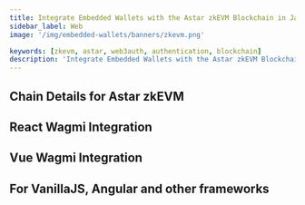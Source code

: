 ```yaml
---
title: Integrate Embedded Wallets with the Astar zkEVM Blockchain in JavaScript
sidebar_label: Web
image: '/img/embedded-wallets/banners/zkevm.png'

keywords: [zkevm, astar, web3auth, authentication, blockchain]
description: 'Integrate Embedded Wallets with the Astar zkEVM Blockchain in JavaScript | Embedded Wallets'
---
```



<SEO
  title="Integrate Embedded Wallets with the Astar zkEVM Blockchain in JavaScript"
  description="Integrate Embedded Wallets with the Astar zkEVM Blockchain in JavaScript | Embedded Wallets"
  image="https://docs.metamask.io/img/embedded-wallets/banners/zkevm.png"
  slug="/embedded-wallets/connect-blockchain/evm/zkevm/web"
/>

## Chain Details for Astar zkEVM

<ChainDetailsAstarZkevm />

## React Wagmi Integration

<ReactWagmiIntegration />

## Vue Wagmi Integration

<VueWagmiIntegration />

## For VanillaJS, Angular and other frameworks

<JsBlockchainMethods />
